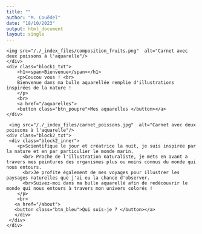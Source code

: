 ```yaml
---
title: ""
author: "M. Couëdel"
date: "18/10/2023"
output: html_document
layout: single
---
```

<section class="block1">
    <div class="block1_img">
    <img src="/./_index_files/composition_fruits.png"  alt="Carnet avec deux poissons à l'aquarelle"/>
    </div>
    <div class="block1_txt">
        <h1><span>Bienvenue</span></h1>
        <p>Coucou vous ! <br> 
        Bienvenue dans ma bulle aquarellée remplie d'illustrations inspirées de la nature !
        </p> 
        <br> 
        <a href="/aquarelles">
        <button class="btn_poupre">Mes aquarelles </button></a>
    </div> 
</section>
<section class="block2">
    <div class="block2_img">
     <img src="/./_index_files/carnet_poissons.jpg"  alt="Carnet avec deux poissons à l'aquarelle"/>
    <div class="block2_txt">
     <div class="block2_inner">
        <p>Scientifique le jour et créatrice la nuit, je suis inspirée par la nature et en par particulier le monde marin. 
          <br> Proche de l'illustration naturaliste, je mets en avant a travers mes peintures des organismes plus ou moins connus du monde qui nous entours.
          <br>Je profite également de mes voyages pour illustrer les paysages naturelles que j'ai eu la chance d'observer.
          <br>Suivez-moi dans ma bulle aquarellé afin de redécouvrir le monde qui nous entours à travers mon univers colorés !
        </p>
        <br>  
       <a href="/about">
       <button class="btn_bleu">Qui suis-je ? </button></a> 
       </div>
     </div>
    </div>
</section>
